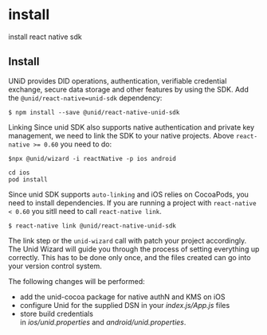 # install

install react native sdk

## Install

UNiD provides DID operations, authentication, verifiable credential exchange, secure data storage and other features by using the SDK. Add the `@unid/react-native=unid-sdk` dependency:

```
$ npm install --save @unid/react-native-unid-sdk
```

Linking
Since unid SDK also supports native authentication and private key management, we need to link the SDK to your native projects. Above `react-native >= 0.60` you need to do:

```
$npx @unid/wizard -i reactNative -p ios android

cd ios
pod install
```
Since unid SDK supports `auto-linking` and iOS relies on CocoaPods, you need to install dependencies.
If you are running a project with `react-native < 0.60` you sitll need to call `react-native link`.

```
$ react-native link @unid/react-native-unid-sdk
```
The link step or the `unid-wizard` call with patch your project accordingly.
The Unid Wizard will guide you through the process of setting everything up correctly. This has to be done only once, and the files created can go into your version control system.

The following changes will be performed:

- add the unid-cocoa package for native authN and KMS on iOS
- configure Unid for the supplied DSN in your *index.js/App.js* files
- store build credentials in *ios/unid.properties* and *android/unid.properties*.